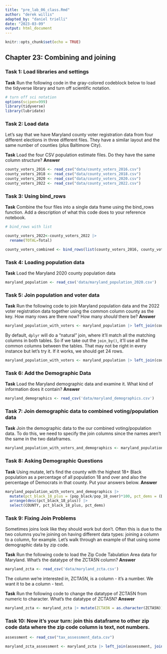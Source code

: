 ```yaml
---
title: "pre_lab_06_class.Rmd"
author: "derek willis"
adapted_by: "daniel trielli"
date: "2023-03-09"
output: html_document
---
```


```r
knitr::opts_chunk$set(echo = TRUE)
```

## Chapter 23: Combining and joining

### Task 1: Load libraries and settings

**Task** Run the following code in the gray-colored codeblock below to load the tidyverse library and turn off scientific notation.

```r
# turn off sci notation
options(scipen=999)
library(tidyverse)
library(lubridate)
```

### Task 2: Load data

Let's say that we have Maryland county voter registration data from four different elections in three different files. They have a similar layout and the same number of counties (plus Baltimore City).

**Task** Load the four CSV population estimate files. Do they have the same column structure? **Answer**

```r
county_voters_2016 <- read_csv("data/county_voters_2016.csv")
county_voters_2018 <- read_csv("data/county_voters_2018.csv")
county_voters_2020 <- read_csv("data/county_voters_2020.csv")
county_voters_2022 <- read_csv("data/county_voters_2022.csv")
```

### Task 3: Using bind_rows

**Task** Combine the four files into a single data frame using the bind_rows function. Add a description of what this code does to your reference notebook.

```r
# bind_rows with list

county_voters_2022<-county_voters_2022 |>
  rename(TOTAL=Total)

county_voters_combined <- bind_rows(list(county_voters_2016, county_voters_2018, county_voters_2020, county_voters_2022))
```

### Task 4: Loading population data

**Task** Load the Maryland 2020 county population data

```r
maryland_population <- read_csv('data/maryland_population_2020.csv')
```

### Task 5: Join population and voter data

**Task** Run the following code to join Maryland population data and the 2022 voter registration data together using the common column county as the key. How many rows are there now? How many *should* there be? **Answer**

```r
maryland_population_with_voters <- maryland_population |> left_join(county_voters_2022, join_by("COUNTY"))
```

By default, `dplyr` will do a "natural" join, where it'll match all the matching columns in both tables. So if we take out the `join_by()`, it'll use all the common columns between the tables. That may not be right in every instance but let's try it. If it works, we should get 24 rows.

```r
maryland_population_with_voters <- maryland_population |> left_join(county_voters_2022)
```

### Task 6: Add the Demographic Data

**Task** Load the Maryland demographic data and examine it. What kind of information does it contain? **Answer**

```r
maryland_demographics <- read_csv('data/maryland_demographics.csv')
```

### Task 7: Join demographic data to combined voting/population data

**Task** Join the demographic data to the our combined voting/population data. To do this, we need to specify the join columns since the names aren't the same in the two dataframes.

```r
maryland_population_with_voters_and_demographics <- maryland_population_with_voters |> left_join(maryland_demographics, join_by(COUNTY == NAME))
```

### Task 8: Asking Demographic Questions

**Task** Using mutate, let's find the county with the highest 18+ Black population as a percentage of all population 18 and over and also the percentage of Democrats in that county. Put your answers below. **Answer**

```r
maryland_population_with_voters_and_demographics |>
  mutate(pct_black_18_plus = (pop_black/pop_18_over)*100, pct_dems = (DEM/TOTAL)*100) |> 
  arrange(desc(pct_black_18_plus)) |> 
  select(COUNTY, pct_black_18_plus, pct_dems)
```

### Task 9: Fixing Join Problems

Sometimes joins look like they should work but don't. Often this is due to the two columns you're joining on having different data types: joining a <chr> column to a <dbl> column, for example. Let's walk through an example of that using some demographic data by zip code.

**Task** Run the following code to load the Zip Code Tabulation Area data for Maryland. What's the datatype of the ZCTA5N column? **Answer**

```r
maryland_zcta <- read_csv('data/maryland_zcta.csv')
```

The column we're interested in, ZCTA5N, is a <dbl> column - it's a number. We want it to be a <chr> column - text.

**Task** Run the following code to change the datatype of ZCTA5N from numeric to character. What's the datatype of ZCTA5N? **Answer**

```r
maryland_zcta <- maryland_zcta |> mutate(ZCTA5N = as.character(ZCTA5N))
```

### Task 10: Now it's your turn: join this dataframe to other zip code data where the zip code column is text, not numbers.

```r
assessment <- read_csv("tax_assessment_data.csv")

maryland_zcta_assessment <- maryland_zcta |> left_join(assessment, join_by(ZCTA5N==zipcode))
```
